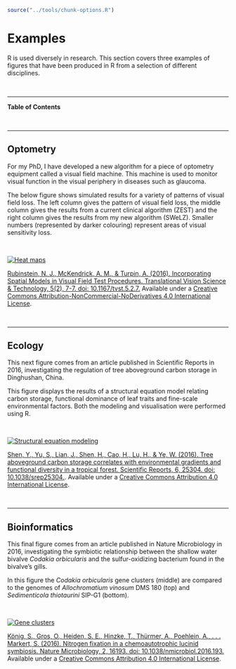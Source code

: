 
```r
source("../tools/chunk-options.R")
```

# Examples 

R is used diversely in research. This section covers three examples of figures that have been produced in R from a selection of different disciplines.

<br>

--- 

**Table of Contents**

<!-- toc -->

<br>

--- 

## Optometry

For my PhD, I have developed a new algorithm for a piece of optometry equipment called a visual field machine. This machine is used to monitor visual function in the visual periphery in diseases such as glaucoma.

The below figure shows simulated results for a variety of patterns of visual field loss. The left column gives the pattern of visual field loss, the middle column gives the results from a current clinical algorithm (ZEST) and the right column gives the results from my new algorithm (SWeLZ). Smaller numbers (represented by darker colouring) represent areas of visual sensitivity loss. 

<br>

[![Heat maps](http://tvst.arvojournals.org/data/Journals/TVST/935082/i2164-2591-5-2-7-f06.png)](http://tvst.arvojournals.org/article.aspx?articleid=2503073&resultClick=1)

[Rubinstein, N. J., McKendrick, A. M., & Turpin, A. (2016). Incorporating Spatial Models in Visual Field Test Procedures. Translational Vision Science & Technology, 5(2), 7-7. doi: 10.1167/tvst.5.2.7.](http://tvst.arvojournals.org/article.aspx?articleid=2503073&resultClick=1) Available under a [Creative Commons Attribution-NonCommercial-NoDerivatives 4.0 International License](http://creativecommons.org/licenses/by-nc-nd/4.0). 

<br>

--- 

## Ecology

This next figure comes from an article published in Scientific Reports in 2016, investigating the regulation of tree aboveground carbon storage in Dinghushan, China.

This figure displays the results of a structural equation model relating carbon storage, functional dominance of leaf traits and fine-scale environmental factors. Both the modeling and visualisation were performed using R.

<br>

[![Structural equation modeling](http://www.nature.com/article-assets/npg/srep/2016/160609/srep25304/images/w926/srep25304-f2.jpg)](http://www.nature.com/articles/srep25304)

[Shen, Y., Yu, S., Lian, J., Shen, H., Cao, H., Lu, H., & Ye, W. (2016). Tree aboveground carbon storage correlates with environmental gradients and functional diversity in a tropical forest. Scientific Reports, 6, 25304. doi: 10.1038/srep25304.](http://rdcu.be/nVGC). Available under a [Creative Commons Attribution 4.0 International License](http://creativecommons.org/licenses/by/4.0/). 

<br>

--- 

## Bioinformatics

This final figure comes from an article published in Nature Microbiology in 2016, investigating the symbiotic relationship between the shallow water bivalve *Codakia orbicularis* and the sulfur-oxidizing bacterium found in the bivalve's gills.

In this figure the *Codakia orbicularis* gene clusters (middle) are compared to the genomes of *Allochromatium vinosum* DMS 180 (top) and *Sedimenticola thiotaurini* SIP-G1 (bottom). 

<br>

[![Gene clusters](http://www.nature.com/article-assets/npg/nmicrobiol/2016/nmicrobiol2016193/images_hires/w926/nmicrobiol2016193-f1.jpg)](http://www.nature.com/articles/nmicrobiol2016193?WT.feed_name=subjects_bacteria)

[König, S., Gros, O., Heiden, S. E., Hinzke, T., Thürmer, A., Poehlein, A., . . . Markert, S. (2016). Nitrogen fixation in a chemoautotrophic lucinid symbiosis. Nature Microbiology, 2, 16193. doi: 10.1038/nmicrobiol.2016.193.](http://www.nature.com/articles/nmicrobiol2016193?WT.feed_name=subjects_bacteria) Available under a [Creative Commons Attribution 4.0 International License](http://creativecommons.org/licenses/by/4.0/).
